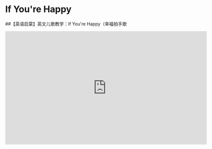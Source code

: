 # If You're Happy

##【英语启蒙】英文儿歌教学：If You're Happy（幸福拍手歌

<iframe
  src="https://player.bilibili.com/player.html?bvid=BV1Dy4y1f7jT&cid=1&page=1"
  scrolling="no"
  border="0"
  frameborder="no"
  framespacing="0"
  allowfullscreen="true"
  width="640"
  height="360"
></iframe>
